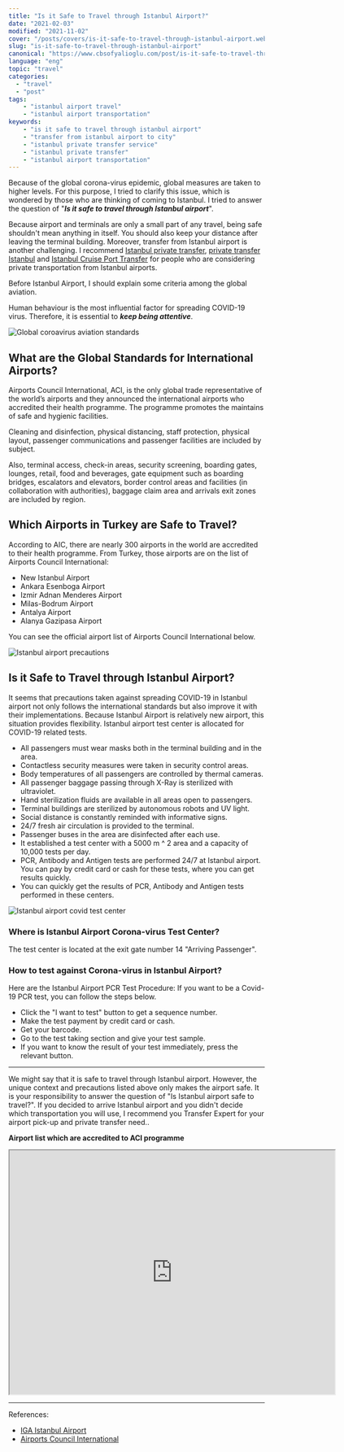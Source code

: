 ```yaml
---
title: "Is it Safe to Travel through Istanbul Airport?"
date: "2021-02-03"
modified: "2021-11-02"
cover: "/posts/covers/is-it-safe-to-travel-through-istanbul-airport.webp"
slug: "is-it-safe-to-travel-through-istanbul-airport"
canonical: "https://www.cbsofyalioglu.com/post/is-it-safe-to-travel-through-istanbul-airport/"
language: "eng"
topic: "travel"
categories:
  - "travel"
  - "post"
tags:
    - "istanbul airport travel"
    - "istanbul airport transportation"
keywords:
    - "is it safe to travel through istanbul airport"
    - "transfer from istanbul airport to city"
    - "istanbul private transfer service"
    - "istanbul private transfer"
    - "istanbul airport transportation"
---
```


Because of the global corona-virus epidemic, global measures are taken to higher levels. For this purpose, I tried to clarify this issue, which is wondered by those who are thinking of coming to Istanbul. I tried to answer the question of "**_Is it safe to travel through Istanbul airport_**".

Because airport and terminals are only a small part of any travel, being safe shouldn't mean anything in itself. You should also keep your distance after leaving the terminal building. Moreover, transfer from Istanbul airport is another challenging. I recommend [Istanbul private transfer](https://istanbultransferexpert.com), [private transfer Istanbul](https://privatetransfer.istanbul) and [Istanbul Cruise Port Transfer](https://istanbulcruisetransfer.com) for people who are considering private transportation from Istanbul airports.

Before Istanbul Airport, I should explain some criteria among the global aviation.

Human behaviour is the most influential factor for spreading COVID-19 virus. Therefore, it is essential to _**keep being attentive**_.

![Global coroavirus aviation standards](/posts/global-aviation-standards-1024x552.jpg)

## What are the Global Standards for International Airports?

Airports Council International, ACI, is the only global trade representative of the world’s airports and they announced the international airports who accredited their health programme.
The programme promotes the maintains of safe and hygienic facilities.

Cleaning and disinfection, physical distancing, staff protection, physical layout, passenger communications and passenger facilities are included by subject.

Also, terminal access, check-in areas, security screening, boarding gates, lounges, retail, food and beverages, gate equipment such as boarding bridges, escalators and elevators, border control areas and facilities (in collaboration with authorities), baggage claim area and arrivals exit zones are included by region.

## Which Airports in Turkey are Safe to Travel?

According to AIC, there are nearly 300 airports in the world are accredited to their health programme. From Turkey, those airports are on the list of Airports Council International:

- New Istanbul Airport
- Ankara Esenboga Airport
- Izmir Adnan Menderes Airport
- Milas-Bodrum Airport
- Antalya Airport
- Alanya Gazipasa Airport

You can see the official airport list of Airports Council International below.

![Istanbul airport precautions](/posts/airplane-parking-with-sunset-1024x693.jpg)

## Is it Safe to Travel through Istanbul Airport?

It seems that precautions taken against spreading COVID-19 in Istanbul airport not only follows the international standards but also improve it with their implementations. Because Istanbul Airport is relatively new airport, this situation provides flexibility. Istanbul airport test center is allocated for COVID-19 related tests.

- All passengers must wear masks both in the terminal building and in the area.
- Contactless security measures were taken in security control areas.
- Body temperatures of all passengers are controlled by thermal cameras.
- All passenger baggage passing through X-Ray is sterilized with ultraviolet.
- Hand sterilization fluids are available in all areas open to passengers.
- Terminal buildings are sterilized by autonomous robots and UV light.
- Social distance is constantly reminded with informative signs.
- 24/7 fresh air circulation is provided to the terminal.
- Passenger buses in the area are disinfected after each use.
- It established a test center with a 5000 m ^ 2 area and a capacity of 10,000 tests per day.
- PCR, Antibody and Antigen tests are performed 24/7 at Istanbul airport. You can pay by credit card or cash for these tests, where you can get results quickly.
- You can quickly get the results of PCR, Antibody and Antigen tests performed in these centers.

![Istanbul airport covid test center](/posts/istanbul-airport-covid-test.jpg)

### Where is Istanbul Airport Corona-virus Test Center?

The test center is located at the exit gate number 14 "Arriving Passenger".

### How to test against Corona-virus in Istanbul Airport?

Here are the Istanbul Airport PCR Test Procedure:
If you want to be a Covid-19 PCR test, you can follow the steps below.

- Click the "I want to test" button to get a sequence number.
- Make the test payment by credit card or cash.
- Get your barcode.
- Go to the test taking section and give your test sample.
- If you want to know the result of your test immediately, press the relevant button.

* * *

We might say that it is safe to travel through Istanbul airport. However, the unique context and precautions listed above only makes the airport safe. It is your responsibility to answer the question of "Is Istanbul airport safe to travel?". If you decided to arrive Istanbul airport and you didn't decide which transportation you will use, I recommend you Transfer Expert for your airport pick-up and private transfer need..

**Airport list which are accredited to ACI programme**

<iframe src="https://www.google.com/maps/d/embed?mid=1-Ry5jFeByZiKinMYxTaAzQPn15D5sVJk&amp;hl=en" width="640" height="480"></iframe>

* * *

References:

- [IGA Istanbul Airport](https://www.igairport.com/en)
- [Airports Council International](https://aci.aero/)
